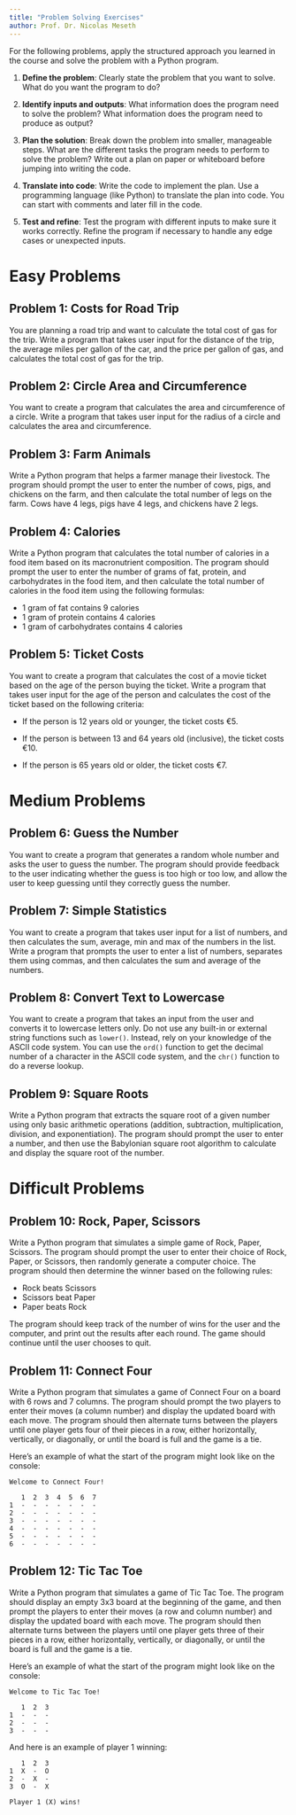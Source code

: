 ```yaml
---
title: "Problem Solving Exercises"
author: Prof. Dr. Nicolas Meseth
---
```


For the following problems, apply the structured approach you learned in the course and solve the problem with a Python program.

1.  **Define the problem**: Clearly state the problem that you want to solve. What do you want the program to do?

2.  **Identify inputs and outputs**: What information does the program need to solve the problem? What information does the program need to produce as output?

3.  **Plan the solution**: Break down the problem into smaller, manageable steps. What are the different tasks the program needs to perform to solve the problem? Write out a plan on paper or whiteboard before jumping into writing the code.

4.  **Translate into code**: Write the code to implement the plan. Use a programming language (like Python) to translate the plan into code. You can start with comments and later fill in the code.

5.  **Test and refine**: Test the program with different inputs to make sure it works correctly. Refine the program if necessary to handle any edge cases or unexpected inputs.

# Easy Problems

## Problem 1: Costs for Road Trip

You are planning a road trip and want to calculate the total cost of gas for the trip. Write a program that takes user input for the distance of the trip, the average miles per gallon of the car, and the price per gallon of gas, and calculates the total cost of gas for the trip.

## Problem 2: Circle Area and Circumference

You want to create a program that calculates the area and circumference of a circle. Write a program that takes user input for the radius of a circle and calculates the area and circumference.

## Problem 3: Farm Animals

Write a Python program that helps a farmer manage their livestock. The program should prompt the user to enter the number of cows, pigs, and chickens on the farm, and then calculate the total number of legs on the farm. Cows have 4 legs, pigs have 4 legs, and chickens have 2 legs.

## Problem 4: Calories

Write a Python program that calculates the total number of calories in a food item based on its macronutrient composition. The program should prompt the user to enter the number of grams of fat, protein, and carbohydrates in the food item, and then calculate the total number of calories in the food item using the following formulas:

- 1 gram of fat contains 9 calories
- 1 gram of protein contains 4 calories
- 1 gram of carbohydrates contains 4 calories

## Problem 5: Ticket Costs

You want to create a program that calculates the cost of a movie ticket based on the age of the person buying the ticket. Write a program that takes user input for the age of the person and calculates the cost of the ticket based on the following criteria:

-   If the person is 12 years old or younger, the ticket costs €5.

-   If the person is between 13 and 64 years old (inclusive), the ticket costs €10.

-   If the person is 65 years old or older, the ticket costs €7.

# Medium Problems

## Problem 6: Guess the Number

You want to create a program that generates a random whole number and asks the user to guess the number. The program should provide feedback to the user indicating whether the guess is too high or too low, and allow the user to keep guessing until they correctly guess the number.

## Problem 7: Simple Statistics

You want to create a program that takes user input for a list of numbers, and then calculates the sum, average, min and max of the numbers in the list. Write a program that prompts the user to enter a list of numbers, separates them using commas, and then calculates the sum and average of the numbers.

## Problem 8: Convert Text to Lowercase

You want to create a program that takes an input from the user and converts it to lowercase letters only. Do not use any built-in or external string functions such as `lower()`. Instead, rely on your knowledge of the ASCII code system. You can use the `ord()` function to get the decimal number of a character in the ASCII code system, and the `chr()` function to do a reverse lookup.

## Problem 9: Square Roots

Write a Python program that extracts the square root of a given number using only basic arithmetic operations (addition, subtraction, multiplication, division, and exponentiation). The program should prompt the user to enter a number, and then use the Babylonian square root algorithm to calculate and display the square root of the number.

# Difficult Problems

## Problem 10: Rock, Paper, Scissors

Write a Python program that simulates a simple game of Rock, Paper, Scissors. The program should prompt the user to enter their choice of Rock, Paper, or Scissors, then randomly generate a computer choice. The program should then determine the winner based on the following rules:

-   Rock beats Scissors
-   Scissors beat Paper
-   Paper beats Rock

The program should keep track of the number of wins for the user and the computer, and print out the results after each round. The game should continue until the user chooses to quit.

##  Problem 11: Connect Four

Write a Python program that simulates a game of Connect Four on a board with 6 rows and 7 columns. The program should prompt the two players to enter their moves (a column number) and display the updated board with each move. The program should then alternate turns between the players until one player gets four of their pieces in a row, either horizontally, vertically, or diagonally, or until the board is full and the game is a tie.

Here's an example of what the start of the program might look like on the console:

```
Welcome to Connect Four!

   1  2  3  4  5  6  7
1  -  -  -  -  -  -  -
2  -  -  -  -  -  -  -
3  -  -  -  -  -  -  -
4  -  -  -  -  -  -  -
5  -  -  -  -  -  -  -
6  -  -  -  -  -  -  -
``` 

## Problem 12: Tic Tac Toe

Write a Python program that simulates a game of Tic Tac Toe. The program should display an empty 3x3 board at the beginning of the game, and then prompt the players to enter their moves (a row and column number) and display the updated board with each move. The program should then alternate turns between the players until one player gets three of their pieces in a row, either horizontally, vertically, or diagonally, or until the board is full and the game is a tie.

Here's an example of what the start of the program might look like on the console:

```
Welcome to Tic Tac Toe!

   1  2  3
1  -  -  -
2  -  -  -
3  -  -  -

```

And here is an example of player 1 winning:

```
   1  2  3
1  X  -  O
2  -  X  -
3  O  -  X

Player 1 (X) wins!
```



